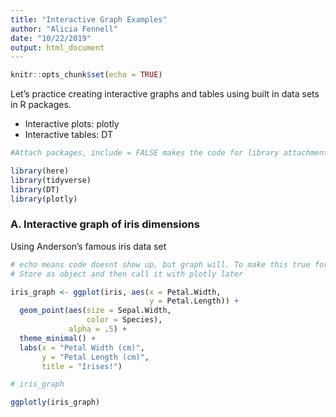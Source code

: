 ```yaml
---
title: "Interactive Graph Examples"
author: "Alicia Fennell"
date: "10/22/2019"
output: html_document
---
```


```r
knitr::opts_chunk$set(echo = TRUE)
```

Let's practice creating interactive graphs and tables using built in data sets in R packages. 

- Interactive plots: plotly
- Interactive tables: DT

```r
#Attach packages, include = FALSE makes the code for library attachments not show up in knitted doc 

library(here)
library(tidyverse)
library(DT)
library(plotly)
```

### A. Interactive graph of iris dimensions

Using Anderson's famous iris data set

```r
# echo means code doesnt show up, but graph will. To make this true for the whole thing, I can add it up top... eval = FALSE gets rid of error codes??
# Store as object and then call it with plotly later

iris_graph <- ggplot(iris, aes(x = Petal.Width,
                               y = Petal.Length)) +
  geom_point(aes(size = Sepal.Width,
                 color = Species),
             alpha = .5) +
  theme_minimal() +
  labs(x = "Petal Width (cm)",
       y = "Petal Length (cm)",
       title = "Irises!")

# iris_graph

ggplotly(iris_graph)

```

